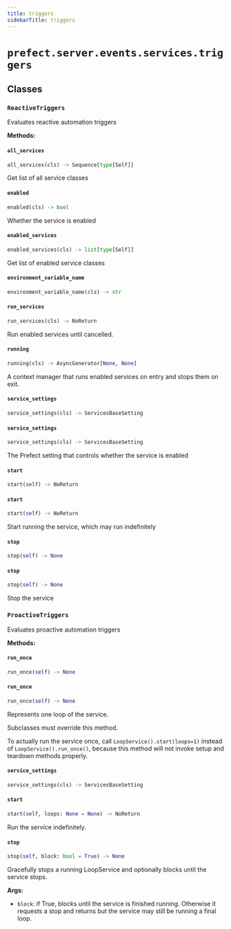 ```yaml
---
title: triggers
sidebarTitle: triggers
---
```


# `prefect.server.events.services.triggers`

## Classes

### `ReactiveTriggers` <sup><a href="https://github.com/PrefectHQ/prefect/blob/main/src/prefect/server/events/services/triggers.py#L24" target="_blank"><Icon icon="github" style="width: 14px; height: 14px;" /></a></sup>


Evaluates reactive automation triggers


**Methods:**

#### `all_services` <sup><a href="https://github.com/PrefectHQ/prefect/blob/main/src/prefect/server/services/base.py#L92" target="_blank"><Icon icon="github" style="width: 14px; height: 14px;" /></a></sup>

```python
all_services(cls) -> Sequence[type[Self]]
```

Get list of all service classes


#### `enabled` <sup><a href="https://github.com/PrefectHQ/prefect/blob/main/src/prefect/server/services/base.py#L87" target="_blank"><Icon icon="github" style="width: 14px; height: 14px;" /></a></sup>

```python
enabled(cls) -> bool
```

Whether the service is enabled


#### `enabled_services` <sup><a href="https://github.com/PrefectHQ/prefect/blob/main/src/prefect/server/services/base.py#L106" target="_blank"><Icon icon="github" style="width: 14px; height: 14px;" /></a></sup>

```python
enabled_services(cls) -> list[type[Self]]
```

Get list of enabled service classes


#### `environment_variable_name` <sup><a href="https://github.com/PrefectHQ/prefect/blob/main/src/prefect/server/services/base.py#L83" target="_blank"><Icon icon="github" style="width: 14px; height: 14px;" /></a></sup>

```python
environment_variable_name(cls) -> str
```

#### `run_services` <sup><a href="https://github.com/PrefectHQ/prefect/blob/main/src/prefect/server/services/base.py#L127" target="_blank"><Icon icon="github" style="width: 14px; height: 14px;" /></a></sup>

```python
run_services(cls) -> NoReturn
```

Run enabled services until cancelled.


#### `running` <sup><a href="https://github.com/PrefectHQ/prefect/blob/main/src/prefect/server/services/base.py#L112" target="_blank"><Icon icon="github" style="width: 14px; height: 14px;" /></a></sup>

```python
running(cls) -> AsyncGenerator[None, None]
```

A context manager that runs enabled services on entry and stops them on
exit.


#### `service_settings` <sup><a href="https://github.com/PrefectHQ/prefect/blob/main/src/prefect/server/events/services/triggers.py#L30" target="_blank"><Icon icon="github" style="width: 14px; height: 14px;" /></a></sup>

```python
service_settings(cls) -> ServicesBaseSetting
```

#### `service_settings` <sup><a href="https://github.com/PrefectHQ/prefect/blob/main/src/prefect/server/services/base.py#L78" target="_blank"><Icon icon="github" style="width: 14px; height: 14px;" /></a></sup>

```python
service_settings(cls) -> ServicesBaseSetting
```

The Prefect setting that controls whether the service is enabled


#### `start` <sup><a href="https://github.com/PrefectHQ/prefect/blob/main/src/prefect/server/events/services/triggers.py#L33" target="_blank"><Icon icon="github" style="width: 14px; height: 14px;" /></a></sup>

```python
start(self) -> NoReturn
```

#### `start` <sup><a href="https://github.com/PrefectHQ/prefect/blob/main/src/prefect/server/services/base.py#L137" target="_blank"><Icon icon="github" style="width: 14px; height: 14px;" /></a></sup>

```python
start(self) -> NoReturn
```

Start running the service, which may run indefinitely


#### `stop` <sup><a href="https://github.com/PrefectHQ/prefect/blob/main/src/prefect/server/events/services/triggers.py#L52" target="_blank"><Icon icon="github" style="width: 14px; height: 14px;" /></a></sup>

```python
stop(self) -> None
```

#### `stop` <sup><a href="https://github.com/PrefectHQ/prefect/blob/main/src/prefect/server/services/base.py#L142" target="_blank"><Icon icon="github" style="width: 14px; height: 14px;" /></a></sup>

```python
stop(self) -> None
```

Stop the service


### `ProactiveTriggers` <sup><a href="https://github.com/PrefectHQ/prefect/blob/main/src/prefect/server/events/services/triggers.py#L65" target="_blank"><Icon icon="github" style="width: 14px; height: 14px;" /></a></sup>


Evaluates proactive automation triggers


**Methods:**

#### `run_once` <sup><a href="https://github.com/PrefectHQ/prefect/blob/main/src/prefect/server/events/services/triggers.py#L81" target="_blank"><Icon icon="github" style="width: 14px; height: 14px;" /></a></sup>

```python
run_once(self) -> None
```

#### `run_once` <sup><a href="https://github.com/PrefectHQ/prefect/blob/main/src/prefect/server/services/base.py#L336" target="_blank"><Icon icon="github" style="width: 14px; height: 14px;" /></a></sup>

```python
run_once(self) -> None
```

Represents one loop of the service.

Subclasses must override this method.

To actually run the service once, call `LoopService().start(loops=1)`
instead of `LoopService().run_once()`, because this method will not invoke setup
and teardown methods properly.


#### `service_settings` <sup><a href="https://github.com/PrefectHQ/prefect/blob/main/src/prefect/server/events/services/triggers.py#L69" target="_blank"><Icon icon="github" style="width: 14px; height: 14px;" /></a></sup>

```python
service_settings(cls) -> ServicesBaseSetting
```

#### `start` <sup><a href="https://github.com/PrefectHQ/prefect/blob/main/src/prefect/server/services/base.py#L218" target="_blank"><Icon icon="github" style="width: 14px; height: 14px;" /></a></sup>

```python
start(self, loops: None = None) -> NoReturn
```

Run the service indefinitely.


#### `stop` <sup><a href="https://github.com/PrefectHQ/prefect/blob/main/src/prefect/server/services/base.py#L298" target="_blank"><Icon icon="github" style="width: 14px; height: 14px;" /></a></sup>

```python
stop(self, block: bool = True) -> None
```

Gracefully stops a running LoopService and optionally blocks until the
service stops.

**Args:**
- `block`: if True, blocks until the service is
finished running. Otherwise it requests a stop and returns but
the service may still be running a final loop.

